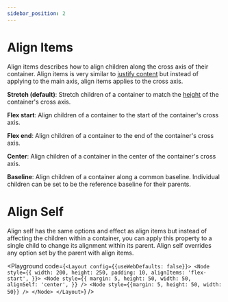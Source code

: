 ```yaml
---
sidebar_position: 2
---
```



# Align Items

Align items describes how to align children along the cross axis of their container.
Align items is very similar to [justify content](/docs/styling/justify-content) but instead of
applying to the main axis, align items applies to the cross axis.

**Stretch (default)**: Stretch children of a container to match the [height](/docs/styling/width-height) of the container's cross axis.

**Flex start**: Align children of a container to the start of the container's cross axis.

**Flex end**: Align children of a container to the end of the container's cross axis.

**Center**: Align children of a container in the center of the container's cross axis.

**Baseline**: Align children of a container along a common baseline. Individual children can be set to be the reference baseline for their parents.

# Align Self

Align self has the same options and effect as align items but instead of
affecting the children within a container, you can apply this property to
a single child to change its alignment within its parent. Align self
overrides any option set by the parent with align items.

<Playground code={`<Layout config={{useWebDefaults: false}}>
  <Node
    style={{
      width: 200,
      height: 250,
      padding: 10,
      alignItems: 'flex-start',
    }}>
    <Node
      style={{
        margin: 5,
        height: 50,
        width: 50,
        alignSelf: 'center',
      }}
    />
    <Node style={{margin: 5, height: 50, width: 50}} />
  </Node>
</Layout>`} />
